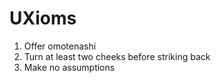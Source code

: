 # UXioms

1. Offer omotenashi
2. Turn at least two cheeks before striking back
3. Make no assumptions